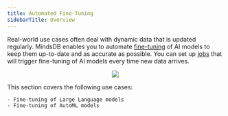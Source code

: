 ```yaml
---
title: Automated Fine-Tuning
sidebarTitle: Overview
---
```


Real-world use cases often deal with dynamic data that is updated regularly. MindsDB enables you to automate [fine-tuning](/mindsdb_sql/sql/api/finetune) of AI models to keep them up-to-date and as accurate as possible. You can set up [jobs](/mindsdb_sql/sql/create/jobs) that will trigger fine-tuning of AI models every time new data arrives.

<p align="center">
  <img src="/assets/use_cases/automated_finetuning.jpg" />
</p>

This section covers the following use cases:
    
    - Fine-tuning of Large Language models
    - Fine-tuning of AutoML models
